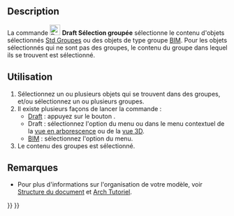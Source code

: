 <languages/>

{{Docnav/fr
|[[Draft_AddToGroup/fr|Déplacer vers un groupe]]
|[[Draft_AddConstruction/fr|Ajouter au groupe de construction]]
|[[Draft_Workbench/fr|Atelier Draft]]
|IconL=Draft_AddToGroup.svg
|IconR=Draft_AddConstruction.svg
|IconC=Workbench_Draft.svg
}}

{{GuiCommand/fr
|Name=Draft SelectGroup
|Name/fr=Draft Sélection groupée
|MenuLocation=Draft/BIM : Utilitaires → Sélectionner un groupe
|Workbenches=[[Draft_Workbench/fr|Draft]], [[BIM_Workbench/fr|BIM]]
|SeeAlso=[[Std_Group/fr|Std Groupe]], [[Draft_AddToGroup/fr|Draft Ajouter au groupe]], [[Draft_AddConstruction/fr|Draft Ajouter au groupe de construction]], [[Draft_AutoGroup/fr|Draft Groupement automatique]]
}}

==Description== 

La commande [[Image:Draft_SelectGroup.svg|24px]] '''Draft Sélection groupée''' sélectionne le contenu d'objets sélectionnés [[Std_Group/fr|Std Groupes]] ou des objets de type groupe [[BIM_Workbench/fr|BIM]]. Pour les objets sélectionnés qui ne sont pas des groupes, le contenu du groupe dans lequel ils se trouvent est sélectionné.

<span id="Usage"></span>
==Utilisation== 

# Sélectionnez un ou plusieurs objets qui se trouvent dans des groupes, et/ou sélectionnez un ou plusieurs groupes.
# Il existe plusieurs façons de lancer la commande :
#* [[Draft_Workbench/fr|Draft]] : appuyez sur le bouton {{Button|[[Image:Draft_SelectGroup.svg|16px]] [[Draft_SelectGroup/fr|Sélectionner un groupe]]}}.
#* Draft : sélectionnez l'option {{MenuCommand|Utilitaires → [[Image:Draft_SelectGroup.svg|16px]] Sélectionner un groupe}} du menu ou dans le menu contextuel de la [[Tree_view/fr|vue en arborescence]] ou de la [[3D_view/fr|vue 3D]].
#* [[BIM_Workbench/fr|BIM]] : sélectionnez l'option {{MenuCommand|Utilitaires → [[Image:Draft_SelectGroup.svg|16px]] Sélectionner un groupe}} du menu.
# Le contenu des groupes est sélectionné.

<span id="Notes"></span>
==Remarques==

* Pour plus d'informations sur l'organisation de votre modèle, voir [[Document_structure/fr|Structure du document]] et [[Arch_tutorial/fr#Organiser_votre_mod.C3.A8le|Arch Tutoriel]].


{{Docnav/fr
|[[Draft_AddToGroup/fr|Déplacer vers un groupe]]
|[[Draft_AddConstruction/fr|Ajouter au groupe de construction]]
|[[Draft_Workbench/fr|Atelier Draft]]
|IconL=Draft_AddToGroup.svg
|IconR=Draft_AddConstruction.svg
|IconC=Workbench_Draft.svg
}}

{{Draft Tools navi{{#translation:}}}}
{{Userdocnavi{{#translation:}}}}